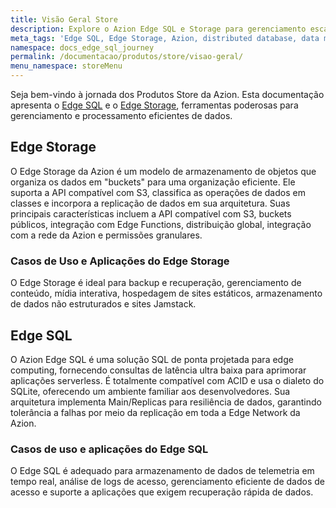 ```yaml
---
title: Visão Geral Store
description: Explore o Azion Edge SQL e Storage para gerenciamento escalável de dados.
meta_tags: 'Edge SQL, Edge Storage, Azion, distributed database, data management, SQL queries, database resilience, scalable database, data processing, S3-compatible storage'
namespace: docs_edge_sql_journey
permalink: /documentacao/produtos/store/visao-geral/
menu_namespace: storeMenu
---
```



Seja bem-vindo à jornada dos Produtos Store da Azion. Esta documentação apresenta o [Edge SQL](/pt-br/documentacao/produtos/store/edge-sql/) e o [Edge Storage](/pt-br/documentacao/produtos/store/edge-storage/), ferramentas poderosas para gerenciamento e processamento eficientes de dados.

## Edge Storage

O Edge Storage da Azion é um modelo de armazenamento de objetos que organiza os dados em "buckets" para uma organização eficiente. Ele suporta a API compatível com S3, classifica as operações de dados em classes e incorpora a replicação de dados em sua arquitetura. Suas principais características incluem a API compatível com S3, buckets públicos, integração com Edge Functions, distribuição global, integração com a rede da Azion e permissões granulares.

### Casos de Uso e Aplicações do Edge Storage

O Edge Storage é ideal para backup e recuperação, gerenciamento de conteúdo, mídia interativa, hospedagem de sites estáticos, armazenamento de dados não estruturados e sites Jamstack.

<LinkButton link="/pt-br/documentacao/produtos/store/edge-storage/" label="Saiba mais sobre o Edge Storage" severity="secondary" target="_blank" />

## Edge SQL

O Azion Edge SQL é uma solução SQL de ponta projetada para edge computing, fornecendo consultas de latência ultra baixa para aprimorar aplicações serverless. É totalmente compatível com ACID e usa o dialeto do SQLite, oferecendo um ambiente familiar aos desenvolvedores. Sua arquitetura implementa Main/Replicas para resiliência de dados, garantindo tolerância a falhas por meio da replicação em toda a Edge Network da Azion.

### Casos de uso e aplicações do Edge SQL

O Edge SQL é adequado para armazenamento de dados de telemetria em tempo real, análise de logs de acesso, gerenciamento eficiente de dados de acesso e suporte a aplicações que exigem recuperação rápida de dados.

<LinkButton link="/pt-br/documentacao/produtos/store/edge-sql/" label="Saiba mais sobre o Edge SQL" severity="secondary" target="_blank" />
